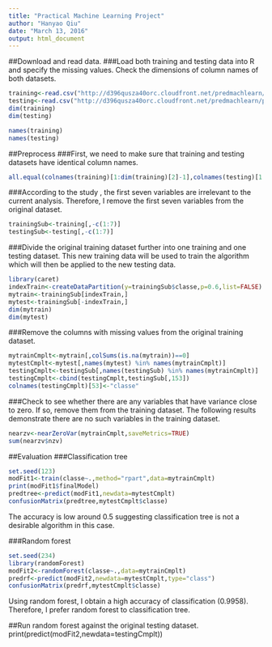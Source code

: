 ```yaml
---
title: "Practical Machine Learning Project"
author: "Hanyao Qiu"
date: "March 13, 2016"
output: html_document
---
```


##Download and read data.
###Load both training and testing data into R and specify the missing values. Check the dimensions of column names of both datasets.
```r
training<-read.csv("http://d396qusza40orc.cloudfront.net/predmachlearn/pml-training.csv",na.strings=c("NA",""))
testing<-read.csv("http://d396qusza40orc.cloudfront.net/predmachlearn/pml-testing.csv",na.strings=c("NA",""))
dim(training)
dim(testing)
```
```r
names(training)
names(testing)
```

##Preprocess
###First, we need to make sure that training and testing datasets have identical column names. 
```r
all.equal(colnames(training)[1:dim(training)[2]-1],colnames(testing)[1:dim(testing)[2]-1])
```

###According to the study , the first seven variables are irrelevant to the current analysis. Therefore, I remove the first seven variables from the original dataset.
```r
trainingSub<-training[,-c(1:7)]
testingSub<-testing[,-c(1:7)]
```

###Divide the original training dataset further into one training and one testing dataset. This new training data will be used to train the algorithm which will then be applied to the new testing data.
```r
library(caret)
indexTrain<-createDataPartition(y=trainingSub$classe,p=0.6,list=FALSE)
mytrain<-trainingSub[indexTrain,]
mytest<-trainingSub[-indexTrain,]
dim(mytrain)
dim(mytest)
```

###Remove the columns with missing values from the original training dataset. 
```r
mytrainCmplt<-mytrain[,colSums(is.na(mytrain))==0]
mytestCmplt<-mytest[,names(mytest) %in% names(mytrainCmplt)]
testingCmplt<-testingSub[,names(testingSub) %in% names(mytrainCmplt)]
testingCmplt<-cbind(testingCmplt,testingSub[,153])
colnames(testingCmplt)[53]<-"classe"
```

###Check to see whether there are any variables that have variance close to zero. If so, remove them from the training dataset. The following results demonstrate there are no such variables in the training dataset.
```r
nearzv<-nearZeroVar(mytrainCmplt,saveMetrics=TRUE)
sum(nearzv$nzv)
```

##Evaluation
###Classification tree
```r
set.seed(123)
modFit1<-train(classe~.,method="rpart",data=mytrainCmplt)
print(modFit1$finalModel)
predtree<-predict(modFit1,newdata=mytestCmplt)
confusionMatrix(predtree,mytestCmplt$classe)
```

The accuracy is low around 0.5 suggesting classification tree is not a desirable algorithm in this case.


###Random forest
```r
set.seed(234)
library(randomForest)
modFit2<-randomForest(classe~.,data=mytrainCmplt)
predrf<-predict(modFit2,newdata=mytestCmplt,type="class")
confusionMatrix(predrf,mytestCmplt$classe)
```

Using random forest, I obtain a high accuracy of classification (0.9958). Therefore, I prefer random forest to classification tree.

##Run random forest against the original testing dataset.
print(predict(modFit2,newdata=testingCmplt))


